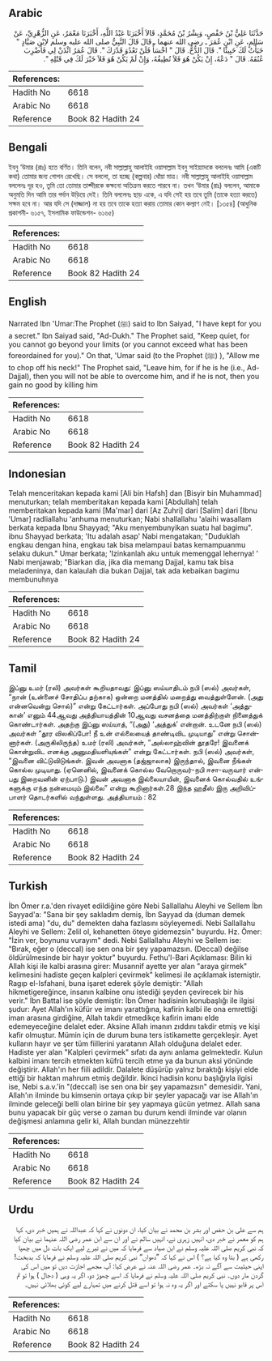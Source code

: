 ## Arabic


<div dir="rtl" lang="ar" style={{fontSize:'larger',backgroundColor:'#f8f9fa',padding:20}}>
حَدَّثَنَا عَلِيُّ بْنُ حَفْصٍ، وَبِشْرُ بْنُ مُحَمَّدٍ، قَالاَ أَخْبَرَنَا عَبْدُ اللَّهِ، أَخْبَرَنَا مَعْمَرٌ، عَنِ الزُّهْرِيِّ، عَنْ سَالِمٍ، عَنِ ابْنِ عُمَرَ ـ رضى الله عنهما ـ قَالَ قَالَ النَّبِيُّ صلى الله عليه وسلم لاِبْنِ صَيَّادٍ ‏"‏ خَبَأْتُ لَكَ خَبِيئًا ‏"‏‏.‏ قَالَ الدُّخُّ‏.‏ قَالَ ‏"‏ اخْسَأْ فَلَنْ تَعْدُوَ قَدْرَكَ ‏"‏‏.‏ قَالَ عُمَرُ ائْذَنْ لِي فَأَضْرِبَ عُنُقَهُ‏.‏ قَالَ ‏"‏ دَعْهُ، إِنْ يَكُنْ هُوَ فَلاَ تُطِيقُهُ، وَإِنْ لَمْ يَكُنْ هُوَ فَلاَ خَيْرَ لَكَ فِي قَتْلِهِ ‏"‏‏.‏
</div>
<div style={{backgroundColor:'#f8f9fa',padding:20, marginBottom: 10}}><table> <thead> <tr> <th>References:</th> <th></th> </tr> </thead> <tbody><tr><td>Hadith No</td><td>6618</td></tr><tr><td>Arabic No</td><td>6618</td></tr><tr><td>Reference</td><td>Book 82 Hadith 24</td></tr></tbody></table></div>

## Bengali


<div dir="ltr" lang="bn" style={{fontSize:'larger',backgroundColor:'#f8f9fa',padding:20}}>
ইবনু ‘উমার (রাঃ) হতে বর্ণিত। তিনি বলেন, নবী সাল্লাল্লাহু আলাইহি ওয়াসাল্লাম ইবনু সাইয়্যাদকে বললেনঃ আমি (একটি কথা) তোমার জন্য গোপন রেখেছি। সে বললো, তা হচ্ছে (কল্পনার) ধোঁয়া মাত্র। নবী সাল্লাল্লাহু আলাইহি ওয়াসাল্লাম বললেনঃ দূর হও, তুমি তো তোমার তাক্দীরকে কক্ষনো অতিক্রম করতে পারবে না। তখন ‘উমার (রাঃ) বললেন, আমাকে অনুমতি দিন আমি তার গর্দান উড়িয়ে দেই। তিনি বললেনঃ ছাড় একে, এ যদি সেই হয় তবে তুমি (তাকে হত্যা করতে) সক্ষম হবে না। আর যদি সে (দাজ্জাল) না হয় তবে তাকে হত্যা করায় তোমার কোন কল্যাণ নেই। [১৩৫৪] (আধুনিক প্রকাশনী- ৬১৫৭, ইসলামিক ফাউন্ডেশন- ৬১৬৫)
</div>
<div style={{backgroundColor:'#f8f9fa',padding:20, marginBottom: 10}}><table> <thead> <tr> <th>References:</th> <th></th> </tr> </thead> <tbody><tr><td>Hadith No</td><td>6618</td></tr><tr><td>Arabic No</td><td>6618</td></tr><tr><td>Reference</td><td>Book 82 Hadith 24</td></tr></tbody></table></div>

## English


<div dir="ltr" lang="en" style={{fontSize:'larger',backgroundColor:'#f8f9fa',padding:20}}>
Narrated Ibn 'Umar:The Prophet (ﷺ) said to Ibn Saiyad, "I have kept for you a secret." Ibn Saiyad said, "Ad-Dukh." The Prophet said, "Keep quiet, for you cannot go beyond your limits (or you cannot exceed what has been foreordained for you)." On that, 'Umar said (to the Prophet (ﷺ) ), "Allow me to chop off his neck!" The Prophet said, "Leave him, for if he is he (i.e., Ad-Dajjal), then you will not be able to overcome him, and if he is not, then you gain no good by killing him
</div>
<div style={{backgroundColor:'#f8f9fa',padding:20, marginBottom: 10}}><table> <thead> <tr> <th>References:</th> <th></th> </tr> </thead> <tbody><tr><td>Hadith No</td><td>6618</td></tr><tr><td>Arabic No</td><td>6618</td></tr><tr><td>Reference</td><td>Book 82 Hadith 24</td></tr></tbody></table></div>

## Indonesian


<div dir="ltr" lang="id" style={{fontSize:'larger',backgroundColor:'#f8f9fa',padding:20}}>
Telah menceritakan kepada kami [Ali bin Hafsh] dan [Bisyir bin Muhammad] menuturkan; telah memberitakan kepada kami [Abdullah] telah memberitakan kepada kami [Ma'mar] dari [Az Zuhri] dari [Salim] dari [Ibnu 'Umar] radliallahu 'anhuma menuturkan; Nabi shallallahu 'alaihi wasallam berkata kepada Ibnu Shayyad; "Aku menyembunyikan suatu hal bagimu". ibnu Shayyad berkata; 'Itu adalah asap' Nabi mengatakan; "Duduklah engkau dengan hina, engkau tak bisa melampaui batas kemampuanmu selaku dukun." Umar berkata; 'Izinkanlah aku untuk memenggal lehernya! ' Nabi menjawab; "Biarkan dia, jika dia memang Dajjal, kamu tak bisa meladeninya, dan kalaulah dia bukan Dajjal, tak ada kebaikan bagimu membunuhnya
</div>
<div style={{backgroundColor:'#f8f9fa',padding:20, marginBottom: 10}}><table> <thead> <tr> <th>References:</th> <th></th> </tr> </thead> <tbody><tr><td>Hadith No</td><td>6618</td></tr><tr><td>Arabic No</td><td>6618</td></tr><tr><td>Reference</td><td>Book 82 Hadith 24</td></tr></tbody></table></div>

## Tamil


<div dir="ltr" lang="ta" style={{fontSize:'larger',backgroundColor:'#f8f9fa',padding:20}}>
இப்னு உமர் (ரலி) அவர்கள் கூறியதாவது: இப்னு ஸய்யாதிடம் நபி (ஸல்) அவர்கள், “நான் (உன்னைச் சோதிப்ப தற்காக) ஒன்றை மனத்தில் மறைத்து வைத்துள்ளேன். (அது என்னவென்று சொல்)” என்று கேட்டார்கள். அப்போது நபி (ஸல்) அவர்கள் ‘அத்துகான்’ எனும் 44ஆவது அத்தியாயத்தின் 10ஆவது வசனத்தை மனத்திற்குள் நினைத்துக் கொண்டார்கள். அதற்கு இப்னு ஸய்யாத், “(அது) ‘அத்துக்’ என்றான். உடனே நபி (ஸல்) அவர்கள் “தூர விலகிப்போ! நீ உன் எல்லையைத் தாண்டிவிட முடியாது” என்று சொன்னார்கள். (அருகிலிருந்த) உமர் (ரலி) அவர்கள், “அல்லாஹ்வின் தூதரே! இவனைக் கொன்றுவிட எனக்கு அனுமதியளியுங்கள்” என்று கேட்டார்கள். நபி (ஸல்) அவர்கள், “இவனை விட்டுவிடுங்கள். இவன் அவனாக (தஜ்ஜாலாக) இருந்தால், இவனை நீங்கள் கொல்ல முடியாது. (ஏனெனில், இவனைக் கொல்ல வேறொருவர்-நபி ஈசா-வருவார் என்பது இறைவனின் ஏற்பாடு.) இவன் அவனாக இல்லையாயின், இவனைக் கொல்வதில் உங்களுக்கு எந்த நன்மையும் இல்லை” என்று கூறினார்கள்.28 இந்த ஹதீஸ் இரு அறிவிப்பாளர் தொடர்களில் வந்துள்ளது. அத்தியாயம் : 82
</div>
<div style={{backgroundColor:'#f8f9fa',padding:20, marginBottom: 10}}><table> <thead> <tr> <th>References:</th> <th></th> </tr> </thead> <tbody><tr><td>Hadith No</td><td>6618</td></tr><tr><td>Arabic No</td><td>6618</td></tr><tr><td>Reference</td><td>Book 82 Hadith 24</td></tr></tbody></table></div>

## Turkish


<div dir="ltr" lang="tr" style={{fontSize:'larger',backgroundColor:'#f8f9fa',padding:20}}>
İbn Ömer r.a.'den rivayet edildiğine göre Nebi Sallallahu Aleyhi ve Sellem İbn Sayyad'a: "Sana bir şey sakladım demiş, İbn Sayyad da (duman demek istedi ama) "du, du" demekten daha fazlasını söyleyemedi. Nebi Sallallahu Aleyhi ve Sellem: Zelil ol, kehanetten öteye gidemezsin" buyurdu. Hz. Ömer: "İzin ver, boynunu vurayım" dedi. Nebi Sallallahu Aleyhi ve Sellem ise: "Bırak, eğer o (deccal) ise sen ona bir şey yapamazsın. (Deccal) değilse öldürülmesinde bir hayır yoktur" buyurdu. Fethu'l-Bari Açıklaması: Bilin ki Allah kişi ile kalbi arasına girer: Musannif ayette yer alan "araya girmek" kelimesini hadiste geçen kalpleri çevirmek" kelimesi ile açıklamak istemiştir. Ragıp el-Isfahani, buna işaret ederek şöyle demiştir: "Allah hikmetigereğince, insanın kalbine onu istediği şeyden çevirecek bir his verir." İbn Battal ise şöyle demiştir: İbn Ömer hadisinin konubaşlığı ile ilgisi şudur: Ayet Allah'ın küfür ve imanı yarattığına, kafirin kalbi ile ona emrettiği iman arasına girdiğine, Allah takdir etmedikçe kafirin imanı elde edemeyeceğine delalet eder. Aksine Allah imanın zıddını takdir etmiş ve kişi kafir olmuştur. Mümin için de durum buna ters istikamette gerçekleşir. Ayet kulların hayır ve şer tüm fiillerini yaratanın Allah olduğuna delalet eder. Hadiste yer alan "Kalpleri çevirmek" sıfatı da aynı anlama gelmektedir. Kulun kalbini imanı tercih etmekten küfrü tercih etme ya da bunun aksi yönünde değiştirir. Allah'ın her fiili adildir. Dalalete düşürüp yalnız bıraktığı kişiyi elde ettiği bir haktan mahrum etmiş değildir. İkinci hadisin konu başlığıyla ilgisi ise, Nebi s.a.v.'in "(deccal) ise sen ona bir şey yapamazsın" demesidir. Yani, Allah'ın ilminde bu kimsenin ortaya çıkıp bir şeyler yapacağı var ise Allah'ın ilminde geleceği belli olan birine bir şey yapmaya gücün yetmez. Allah sana bunu yapacak bir güç verse o zaman bu durum kendi ilminde var olanın değişmesi anlamına gelir ki, Allah bundan münezzehtir
</div>
<div style={{backgroundColor:'#f8f9fa',padding:20, marginBottom: 10}}><table> <thead> <tr> <th>References:</th> <th></th> </tr> </thead> <tbody><tr><td>Hadith No</td><td>6618</td></tr><tr><td>Arabic No</td><td>6618</td></tr><tr><td>Reference</td><td>Book 82 Hadith 24</td></tr></tbody></table></div>

## Urdu


<div dir="rtl" lang="ur" style={{fontSize:'larger',backgroundColor:'#f8f9fa',padding:20}}>
ہم سے علی بن حفص اور بشر بن محمد نے بیان کیا، ان دونوں نے کہا کہ عبداللہ نے ہمیں خبر دی، کہا ہم کو معمر نے خبر دی، انہیں زہری نے، انہیں سالم نے اور ان سے ابن عمر رضی اللہ عنہما نے بیان کیا کہ نبی کریم صلی اللہ علیہ وسلم نے ابن صیاد سے فرمایا کہ میں نے تیرے لیے ایک بات دل میں چھپا رکھی ہے ( بتا وہ کیا ہے؟ ) اس نے کہا کہ ”دھواں“ نبی کریم صلی اللہ علیہ وسلم نے فرمایا کہ بدبخت! اپنی حیثیت سے آگے نہ بڑھ۔ عمر رضی اللہ عنہ نے عرض کیا: آپ مجھے اجازت دیں تو میں اس کی گردن مار دوں۔ نبی کریم صلی اللہ علیہ وسلم نے فرمایا کہ اسے چھوڑ دو، اگر یہ وہی ( دجال ) ہوا تو تم اس پر قابو نہیں پا سکتے اور اگر یہ وہ نہ ہوا تو اسے قتل کرنے میں تمہارے لیے کوئی بھلائی نہیں۔
</div>
<div style={{backgroundColor:'#f8f9fa',padding:20, marginBottom: 10}}><table> <thead> <tr> <th>References:</th> <th></th> </tr> </thead> <tbody><tr><td>Hadith No</td><td>6618</td></tr><tr><td>Arabic No</td><td>6618</td></tr><tr><td>Reference</td><td>Book 82 Hadith 24</td></tr></tbody></table></div>